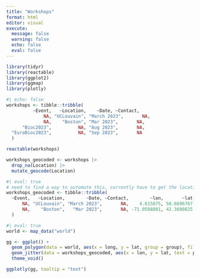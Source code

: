 ```yaml
---
title: "Workshops"
format: html
editor: visual
execute:
  message: false
  warning: false
  echo: false
  eval: false
---
```


```r
library(tidyr)
library(reactable)
library(ggplot2)
library(ggmap)
library(plotly)
```


```r
#| echo: false
workshops <- tibble::tribble(
          ~Event,   ~Location,    ~Date, ~Contact,
              NA, "UCLouvain", "March 2023",       NA,
              NA,    "Boston", "Mar 2023",       NA,
      "Bioc2023",          NA, "Aug 2023",       NA,
  "EuroBioc2023",          NA, "Sep 2023",       NA
  )

reactable(workshops)
```


```r
workshops_geocoded <- workshops |> 
  drop_na(Location) |> 
  mutate_geocode(Location)
```


```r
#| eval: true
# need to find a way to automate this, currently have to get the locations locally using code above then hardcode them as below, as needs Google Maps API key to get the geocode info
workshops_geocoded <- tibble::tribble(
  ~Event,   ~Location,        ~Date, ~Contact,        ~lon,       ~lat,
      NA, "UCLouvain", "March 2023",       NA,    4.615875, 50.6696767,
      NA,    "Boston",   "Mar 2023",       NA, -71.0588801, 42.3600825
  )
```

```r
#| eval: true
world <- map_data("world")

gg <- ggplot() +
  geom_polygon(data = world, aes(x = long, y = lat, group = group), fill = "grey") +
  geom_jitter(data = workshops_geocoded, aes(x = lon, y = lat, text = paste(Event, Location, sep = "\n")), color = 'red') +
  theme_void()

ggplotly(gg, tooltip = "text")
```
